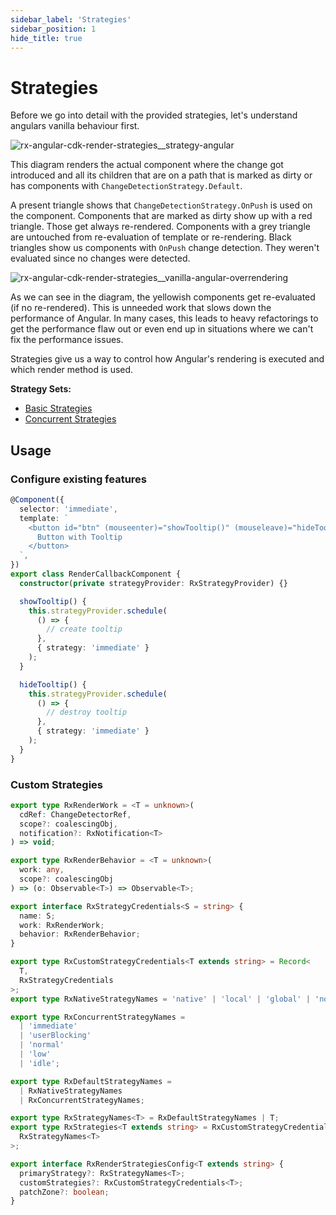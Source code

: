 ```yaml
---
sidebar_label: 'Strategies'
sidebar_position: 1
hide_title: true
---
```


# Strategies

Before we go into detail with the provided strategies, let's understand angulars vanilla behaviour first.

![rx-angular-cdk-render-strategies__strategy-angular](https://user-images.githubusercontent.com/4904455/116009556-ac98fd00-a61a-11eb-9fce-866995582943.gif)

This diagram renders the actual component where the change got introduced and all its children that are on a path
that is marked as dirty or has components with `ChangeDetectionStrategy.Default`.

A present triangle shows that `ChangeDetectionStrategy.OnPush` is used on the component.
Components that are marked as dirty show up with a red triangle. Those get always re-rendered.
Components with a grey triangle are untouched from re-evaluation of template or re-rendering.
Black triangles show us components with `OnPush` change detection. They weren't evaluated since no changes were detected.

![rx-angular-cdk-render-strategies__vanilla-angular-overrendering](https://user-images.githubusercontent.com/10064416/116155426-5bf0d500-a6ea-11eb-9cbc-5274a3bd0578.png)

As we can see in the diagram, the yellowish components get re-evaluated (if no re-rendered). This is unneeded work that slows down the performance of Angular.
In many cases, this leads to heavy refactorings to get the performance flaw out or even end up in situations where we can't fix the performance issues.

Strategies give us a way to control how Angular's rendering is executed and which render method is used.

**Strategy Sets:**

- [Basic Strategies](basic-strategies.md)
- [Concurrent Strategies](concurrent-strategies.md)

## Usage

### Configure existing features

```typescript
@Component({
  selector: 'immediate',
  template: `
    <button id="btn" (mouseenter)="showTooltip()" (mouseleave)="hideTooltip()">
      Button with Tooltip
    </button>
  `,
})
export class RenderCallbackComponent {
  constructor(private strategyProvider: RxStrategyProvider) {}

  showTooltip() {
    this.strategyProvider.schedule(
      () => {
        // create tooltip
      },
      { strategy: 'immediate' }
    );
  }

  hideTooltip() {
    this.strategyProvider.schedule(
      () => {
        // destroy tooltip
      },
      { strategy: 'immediate' }
    );
  }
}
```

### Custom Strategies

```typescript
export type RxRenderWork = <T = unknown>(
  cdRef: ChangeDetectorRef,
  scope?: coalescingObj,
  notification?: RxNotification<T>
) => void;

export type RxRenderBehavior = <T = unknown>(
  work: any,
  scope?: coalescingObj
) => (o: Observable<T>) => Observable<T>;

export interface RxStrategyCredentials<S = string> {
  name: S;
  work: RxRenderWork;
  behavior: RxRenderBehavior;
}

export type RxCustomStrategyCredentials<T extends string> = Record<
  T,
  RxStrategyCredentials
>;
export type RxNativeStrategyNames = 'native' | 'local' | 'global' | 'noop';

export type RxConcurrentStrategyNames =
  | 'immediate'
  | 'userBlocking'
  | 'normal'
  | 'low'
  | 'idle';

export type RxDefaultStrategyNames =
  | RxNativeStrategyNames
  | RxConcurrentStrategyNames;

export type RxStrategyNames<T> = RxDefaultStrategyNames | T;
export type RxStrategies<T extends string> = RxCustomStrategyCredentials<
  RxStrategyNames<T>
>;

export interface RxRenderStrategiesConfig<T extends string> {
  primaryStrategy?: RxStrategyNames<T>;
  customStrategies?: RxCustomStrategyCredentials<T>;
  patchZone?: boolean;
}
```
